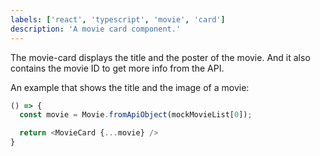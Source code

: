 ```yaml
---
labels: ['react', 'typescript', 'movie', 'card']
description: 'A movie card component.'
---
```


The movie-card displays the title and the poster of the movie. And it also contains the movie ID to get more info from the API.

An example that shows the title and the image of a movie:

```js live
() => {
  const movie = Movie.fromApiObject(mockMovieList[0]);

  return <MovieCard {...movie} />
}






``` 
















```

